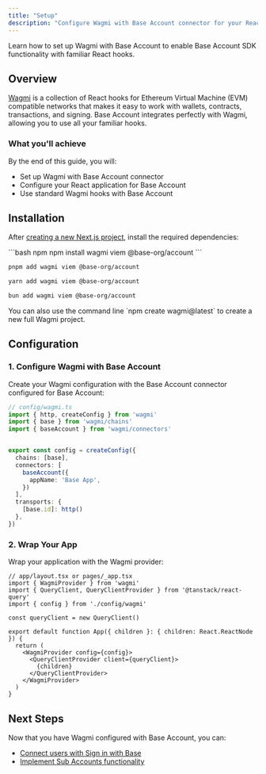 ```yaml
---
title: "Setup"
description: "Configure Wagmi with Base Account connector for your React application"
---
```


Learn how to set up Wagmi with Base Account to enable Base Account SDK functionality with familiar React hooks.

## Overview

[Wagmi](https://wagmi.sh/) is a collection of React hooks for Ethereum Virtual Machine (EVM) compatible networks that makes it easy to work with wallets, contracts, transactions, and signing. Base Account integrates perfectly with Wagmi, allowing you to use all your familiar hooks.

### What you'll achieve

By the end of this guide, you will:

- Set up Wagmi with Base Account connector
- Configure your React application for Base Account
- Use standard Wagmi hooks with Base Account

## Installation

After [creating a new Next.js project](https://nextjs.org/docs/app/getting-started/installation), install the required dependencies:

<CodeGroup>
```bash npm
npm install wagmi viem @base-org/account
```

```bash pnpm
pnpm add wagmi viem @base-org/account
```

```bash yarn
yarn add wagmi viem @base-org/account
```

```bash bun
bun add wagmi viem @base-org/account
```
</CodeGroup>

<Tip>
You can also use the command line `npm create wagmi@latest` to create a new full Wagmi project.
</Tip>

## Configuration

### 1. Configure Wagmi with Base Account

Create your Wagmi configuration with the Base Account connector configured for Base Account:

```typescript
// config/wagmi.ts
import { http, createConfig } from 'wagmi'
import { base } from 'wagmi/chains'
import { baseAccount } from 'wagmi/connectors'


export const config = createConfig({
  chains: [base],
  connectors: [
    baseAccount({
      appName: 'Base App',
    })
  ],
  transports: {
    [base.id]: http()
  },
})
```

### 2. Wrap Your App

Wrap your application with the Wagmi provider:

```tsx
// app/layout.tsx or pages/_app.tsx
import { WagmiProvider } from 'wagmi'
import { QueryClient, QueryClientProvider } from '@tanstack/react-query'
import { config } from './config/wagmi'

const queryClient = new QueryClient()

export default function App({ children }: { children: React.ReactNode }) {
  return (
    <WagmiProvider config={config}>
      <QueryClientProvider client={queryClient}>
        {children}
      </QueryClientProvider>
    </WagmiProvider>
  )
}
```

## Next Steps

Now that you have Wagmi configured with Base Account, you can:

- [Connect users with Sign in with Base](/base-account/framework-integrations/wagmi/sign-in-with-base)
- [Implement Sub Accounts functionality](/base-account/framework-integrations/wagmi/sub-accounts)


<PolicyBanner />